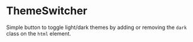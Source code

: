 
<Meta title="Atoms/ThemeSwitcher" of={ThemeSwitcher} />

# ThemeSwitcher

Simple button to toggle light/dark themes by adding or removing the `dark` class on the `html` element.

<Canvas><Story name="Default"><ThemeSwitcher /></Story></Canvas>

<ArgsTable of={ThemeSwitcher} />
